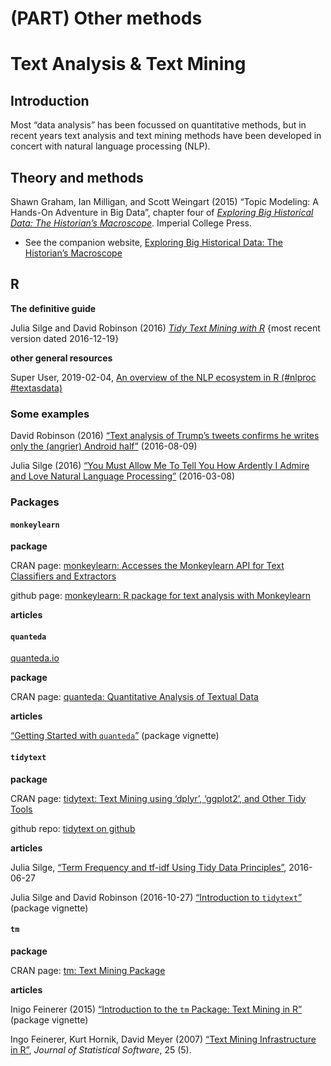 # (PART) Other methods {-} 


# Text Analysis & Text Mining {#textanalysis}




## Introduction

Most "data analysis" has been focussed on quantitative methods, but in recent years text analysis and text mining methods have been developed in concert with natural language processing (NLP).


## Theory and methods

Shawn Graham, Ian Milligan, and Scott Weingart (2015) "Topic Modeling: A Hands-On Adventure in Big Data", chapter four of [_Exploring Big Historical Data: The Historian's Macroscope_](http://www.themacroscope.org/?page_id=788). Imperial College Press.

- See the companion website, [Exploring Big Historical Data: The Historian's Macroscope](http://www.themacroscope.org/2.0/)




## R

**The definitive guide**

Julia Silge and David Robinson (2016) [_Tidy Text Mining with R_](http://tidytextmining.com/) {most recent version dated 2016-12-19}

**other general resources**

Super User, 2019-02-04, [An overview of the NLP ecosystem in R (#nlproc #textasdata)](https://www.r-bloggers.com/an-overview-of-the-nlp-ecosystem-in-r-nlproc-textasdata/)


### Some examples

David Robinson (2016) ["Text analysis of Trump's tweets confirms he writes only the (angrier) Android half"](http://varianceexplained.org/r/trump-tweets/) (2016-08-09)

Julia Silge (2016) ["You Must Allow Me To Tell You How Ardently I Admire and Love Natural Language Processing"](http://juliasilge.com/blog/You-Must-Allow-Me/) (2016-03-08)


### Packages


#### `monkeylearn`

**package**

CRAN page: [monkeylearn: Accesses the Monkeylearn API for Text Classifiers and Extractors](https://cran.r-project.org/web/packages/monkeylearn/index.html)

github page: [monkeylearn: R package for text analysis with Monkeylearn](https://github.com/ropensci/monkeylearn)

**articles**



#### `quanteda`

[quanteda.io](http://quanteda.io/)


**package**

CRAN page: [quanteda: Quantitative Analysis of Textual Data](https://cran.r-project.org/web/packages/quanteda/index.html)


**articles**

["Getting Started with `quanteda`"](https://cran.r-project.org/web/packages/quanteda/vignettes/quickstart.html) (package vignette)


#### `tidytext`

**package**

CRAN page: [tidytext: Text Mining using 'dplyr', 'ggplot2', and Other Tidy Tools](https://cran.r-project.org/web/packages/tidytext/)

github repo: [tidytext on github](https://github.com/juliasilge/tidytext)

**articles**

Julia Silge, ["Term Frequency and tf-idf Using Tidy Data Principles"](http://juliasilge.com/blog/Term-Frequency-tf-idf/), 2016-06-27

[]()

Julia Silge and David Robinson (2016-10-27) ["Introduction to `tidytext`"](https://cran.r-project.org/web/packages/tidytext/vignettes/tidytext.html) (package vignette)


#### `tm`

**package**

CRAN page: [tm: Text Mining Package](https://cran.r-project.org/web/packages/tm/index.html)


**articles**

Inigo Feinerer (2015) ["Introduction to the `tm` Package: Text Mining in R"](https://cran.r-project.org/web/packages/tm/vignettes/tm.pdf) (package vignette)

Ingo Feinerer, Kurt Hornik, David Meyer (2007) ["Text Mining Infrastructure in R"](https://www.jstatsoft.org/article/view/v025i05), _Journal of Statistical Software_, 25 (5).


